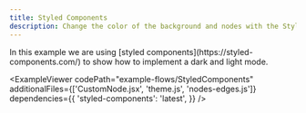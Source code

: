 ```yaml
---
title: Styled Components
description: Change the color of the background and nodes with the Styled Components library
---
```



<ExampleLayout>
In this example we are using [styled components](https://styled-components.com/) to show how to implement a dark and light mode.

<ExampleViewer
  codePath="example-flows/StyledComponents"
  additionalFiles={['CustomNode.jsx', 'theme.js', 'nodes-edges.js']}
  dependencies={{
    'styled-components': 'latest',
  }}
/>
</ExampleLayout>
